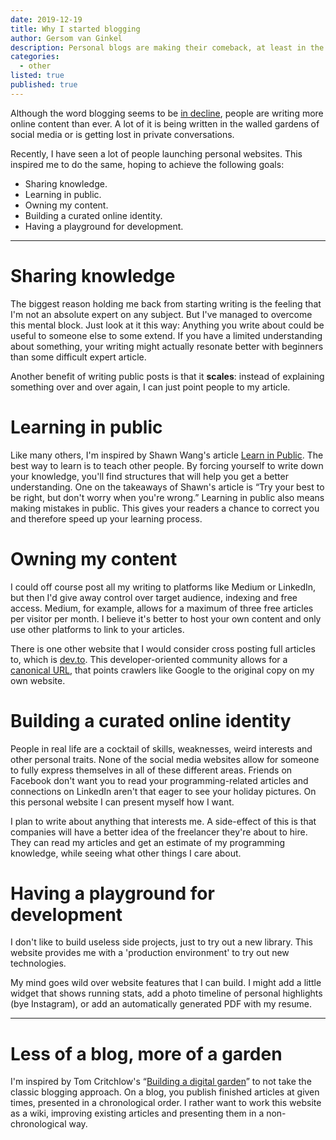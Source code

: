 ```yaml
---
date: 2019-12-19
title: Why I started blogging
author: Gersom van Ginkel
description: Personal blogs are making their comeback, at least in the developer scene. I've decided to join in on the fun and in this first post I'll explain why.
categories:
  - other
listed: true
published: true
---
```


Although the word blogging seems to be [in decline](https://trends.google.com/trends/explore?date=all&q=blogging), people are writing more online content than ever. A lot of it is being written in the walled gardens of social media or is getting lost in private conversations.

Recently, I have seen a lot of people launching personal websites. This inspired me to do the same, hoping to achieve the following goals:

- Sharing knowledge.
- Learning in public.
- Owning my content.
- Building a curated online identity.
- Having a playground for development.

---

# Sharing knowledge

The biggest reason holding me back from starting writing is the feeling that I'm not an absolute expert on any subject. But I've managed to overcome this mental block. Just look at it this way: Anything you write about could be useful to someone else to some extend. If you have a limited understanding about something, your writing might actually resonate better with beginners than some difficult expert article.

Another benefit of writing public posts is that it **scales**: instead of explaining something over and over again, I can just point people to my article.

# Learning in public

Like many others, I'm inspired by Shawn Wang's article [Learn in Public](https://www.swyx.io/writing/learn-in-public). The best way to learn is to teach other people. By forcing yourself to write down your knowledge, you'll find structures that will help you get a better understanding. One on the takeaways of Shawn's article is “Try your best to be right, but don't worry when you're wrong.” Learning in public also means making mistakes in public. This gives your readers a chance to correct you and therefore speed up your learning process.

# Owning my content

I could off course post all my writing to platforms like Medium or LinkedIn, but then I'd give away control over target audience, indexing and free access. Medium, for example, allows for a maximum of three free articles per visitor per month. I believe it's better to host your own content and only use other platforms to link to your articles.

There is one other website that I would consider cross posting full articles to, which is [dev.to](https://dev.to). This developer-oriented community allows for a [canonical URL](https://en.wikipedia.org/wiki/Canonical_link_element), that points crawlers like Google to the original copy on my own website.

# Building a curated online identity

People in real life are a cocktail of skills, weaknesses, weird interests and other personal traits. None of the social media websites allow for someone to fully express themselves in all of these different areas. Friends on Facebook don't want you to read your programming-related articles and connections on LinkedIn aren't that eager to see your holiday pictures. On this personal website I can present myself how I want.

I plan to write about anything that interests me. A side-effect of this is that companies will have a better idea of the freelancer they're about to hire. They can read my articles and get an estimate of my programming knowledge, while seeing what other things I care about.

# Having a playground for development

I don't like to build useless side projects, just to try out a new library. This website provides me with a 'production environment' to try out new technologies.

My mind goes wild over website features that I can build. I might add a little widget that shows running stats, add a photo timeline of personal highlights (bye Instagram), or add an automatically generated PDF with my resume.

---

# Less of a blog, more of a garden

I'm inspired by Tom Critchlow's “[Building a digital garden](https://tomcritchlow.com/2019/02/17/building-digital-garden/)” to not take the classic blogging approach. On a blog, you publish finished articles at given times, presented in a chronological order. I rather want to work this website as a wiki, improving existing articles and presenting them in a non-chronological way.
